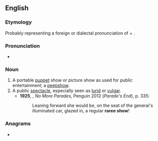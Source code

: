 ==English==
{{wikipedia}}

===Etymology===
Probably representing a foreign or dialectal pronunciation of {{m|en|rare}} + {{m|en|show}}.

===Pronunciation===
* {{a|UK}} {{IPA|/ˈɹɛːɹiʃəʊ/|lang=en}}

===Noun===
{{en-noun|head=raree show}}

# A portable [[puppet]] show or picture show as used for public entertainment; a [[peepshow]]. {{defdate|from 17th c.}}
# A public [[spectacle]], especially seen as [[lurid]] or [[vulgar]]. {{defdate|from 17th c.}}
#* '''1925''', {{w|Ford Madox Ford}}, ''No More Parades'', Penguin 2012 (''Parade's End''), p. 335:
#*: Leaning forward she would be, on the seat of the general's illuminated car, glazed in, a regular '''raree show'''!

===Anagrams===
* {{anagrams|en|a=aeehorrsw|horsewear}}